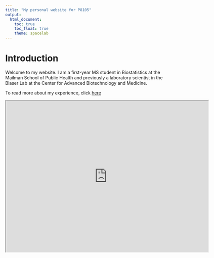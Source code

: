 ```yaml
---
title: "My personal website for P8105"
output: 
  html_document:
    toc: true
    toc_float: true
    theme: spacelab
---
```


# Introduction

Welcome to my website. I am a first-year MS student in Biostatistics at the Mailman School of Public Health and previously a laboratory scientist in the Blaser Lab at the Center for Advanced Biotechnology and Medicine.

To read more about my experience, click [here](about.Rmd)

<iframe src="https://drive.google.com/file/d/1pawaRdf5PHWnsMRNvCOPPSdyGFA3dly5/preview" width="640" height="480" allow="autoplay"></iframe>
